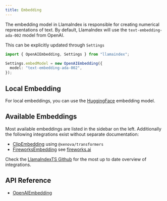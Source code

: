 ```yaml
---
title: Embedding
---
```


The embedding model in LlamaIndex is responsible for creating numerical representations of text. By default, LlamaIndex will use the `text-embedding-ada-002` model from OpenAI.

This can be explicitly updated through `Settings`

```typescript
import { OpenAIEmbedding, Settings } from "llamaindex";

Settings.embedModel = new OpenAIEmbedding({
  model: "text-embedding-ada-002",
});
```

## Local Embedding

For local embeddings, you can use the [HuggingFace](/docs/llamaindex/modules/embeddings/available_embeddings/huggingface) embedding model.

## Available Embeddings

Most available embeddings are listed in the sidebar on the left.
Additionally the following integrations exist without separate documentation:

- [ClipEmbedding](/docs/api/classes/ClipEmbedding) using `@xenova/transformers`
- [FireworksEmbedding](/docs/api/classes/FireworksEmbedding) see [fireworks.ai](https://fireworks.ai/)

Check the [LlamaIndexTS Github](https://github.com/run-llama/LlamaIndexTS) for the most up to date overview of integrations.

## API Reference

- [OpenAIEmbedding](/docs/api/classes/OpenAIEmbedding)
